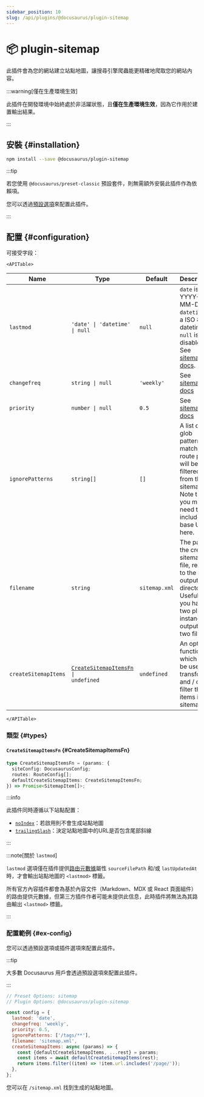 ```yaml
---
sidebar_position: 10
slug: /api/plugins/@docusaurus/plugin-sitemap
---
```


# 📦 plugin-sitemap


此插件會為您的網站建立站點地圖，讓搜尋引擎爬蟲能更精確地爬取您的網站內容。

:::warning[僅在生產環境生效]

此插件在開發環境中始終處於非活躍狀態，且**僅在生產環境生效**，因為它作用於建置輸出結果。

:::

## 安裝 {#installation}

```bash npm2yarn
npm install --save @docusaurus/plugin-sitemap
```

:::tip

若您使用 `@docusaurus/preset-classic` 預設套件，則無需額外安裝此插件作為依賴項。

您可以透過[預設選項](../../using-plugins.mdx#docusauruspreset-classic)來配置此插件。

:::

## 配置 {#configuration}

可接受字段：

```mdx-code-block
<APITable>
```

| Name | Type | Default | Description |
| --- | --- | --- | --- |
| `lastmod` | `'date' \| 'datetime' \| null` | `null` | `date` is YYYY-MM-DD. `datetime` is a ISO 8601 datetime. `null` is disabled. See [sitemap docs](https://www.sitemaps.org/protocol.html#xmlTagDefinitions). |
| `changefreq` | `string \| null` | `'weekly'` | See [sitemap docs](https://www.sitemaps.org/protocol.html#xmlTagDefinitions) |
| `priority` | `number \| null` | `0.5` | See [sitemap docs](https://www.sitemaps.org/protocol.html#xmlTagDefinitions) |
| `ignorePatterns` | `string[]` | `[]` | A list of glob patterns; matching route paths will be filtered from the sitemap. Note that you may need to include the base URL in here. |
| `filename` | `string` | `sitemap.xml` | The path to the created sitemap file, relative to the output directory. Useful if you have two plugin instances outputting two files. |
| `createSitemapItems` | <code>[CreateSitemapItemsFn](#CreateSitemapItemsFn) \| undefined</code> | `undefined` | An optional function which can be used to transform and / or filter the items in the sitemap. |

```mdx-code-block
</APITable>
```

### 類型 {#types}

#### `CreateSitemapItemsFn` {#CreateSitemapItemsFn}

```ts
type CreateSitemapItemsFn = (params: {
  siteConfig: DocusaurusConfig;
  routes: RouteConfig[];
  defaultCreateSitemapItems: CreateSitemapItemsFn;
}) => Promise<SitemapItem[]>;
```

:::info

此插件同時遵循以下站點配置：

- [`noIndex`](../docusaurus.config.js.mdx#noIndex)：若啟用則不會生成站點地圖
- [`trailingSlash`](../docusaurus.config.js.mdx#trailingSlash)：決定站點地圖中的URL是否包含尾部斜線

:::

:::note[關於 `lastmod`]

`lastmod` 選項僅在插件提供[路由元數據](../plugin-methods/lifecycle-apis.mdx#addRoute)屬性 `sourceFilePath` 和/或 `lastUpdatedAt` 時，才會輸出站點地圖的 `<lastmod>` 標籤。

所有官方內容插件都會為基於內容文件（Markdown、MDX 或 React 頁面組件）的路由提供元數據，但第三方插件作者可能未提供此信息，此時插件將無法為其路由輸出 `<lastmod>` 標籤。

:::

### 配置範例 {#ex-config}

您可以透過預設選項或插件選項來配置此插件。

:::tip

大多數 Docusaurus 用戶會透過預設選項來配置此插件。

:::

```js config-tabs
// Preset Options: sitemap
// Plugin Options: @docusaurus/plugin-sitemap

const config = {
  lastmod: 'date',
  changefreq: 'weekly',
  priority: 0.5,
  ignorePatterns: ['/tags/**'],
  filename: 'sitemap.xml',
  createSitemapItems: async (params) => {
    const {defaultCreateSitemapItems, ...rest} = params;
    const items = await defaultCreateSitemapItems(rest);
    return items.filter((item) => !item.url.includes('/page/'));
  },
};
```

您可以在 `/sitemap.xml` 找到生成的站點地圖。
